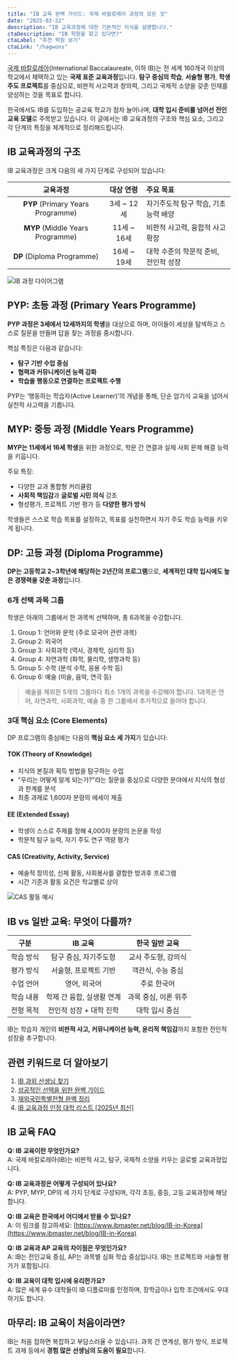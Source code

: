```yaml
---
title: "IB 교육 완벽 가이드: 국제 바칼로레아 과정의 모든 것"
date: "2025-03-22"
description: "IB 교육과정에 대한 기본적인 지식을 설명합니다."
ctaDescription: "IB 학원을 찾고 있다면?"
ctaLabel: "추천 학원 보기"
ctaLink: "/hagwons"
---
```


[국제 바칼로레아](https://www.ibo.org/)(International Baccalaureate, 이하 IB)는 전 세계 160개국 이상의 학교에서 채택하고 있는 **국제 표준 교육과정**입니다. **탐구 중심의 학습**, **서술형 평가**, **학생 주도 프로젝트**를 중심으로, 비판적 사고력과 창의력, 그리고 국제적 소양을 갖춘 인재를 양성하는 것을 목표로 합니다.

한국에서도 IB를 도입하는 공교육 학교가 점차 늘어나며, **대학 입시 준비를 넘어선 전인교육 모델**로 주목받고 있습니다. 이 글에서는 IB 교육과정의 구조와 핵심 요소, 그리고 각 단계의 특징을 체계적으로 정리해드립니다.

## IB 교육과정의 구조

IB 교육과정은 크게 다음의 세 가지 단계로 구성되어 있습니다:

| 교육과정 | 대상 연령     | 주요 목표                         |
|:-------:|:------------:|:---------------------------------|
| **PYP** (Primary Years Programme) | 3세 ~ 12세  | 자기주도적 탐구 학습, 기초 능력 배양 |
| **MYP** (Middle Years Programme)  | 11세 ~ 16세 | 비판적 사고력, 융합적 사고 확장     |
| **DP**  (Diploma Programme)       | 16세 ~ 19세 | 대학 수준의 학문적 준비, 전인적 성장 |

![IB 과정 다이어그램](https://scdoramzssnimcbsojml.supabase.co/storage/v1/object/public/blog-images/blog-images/1742655853639-quill-image.png)

## PYP: 초등 과정 (Primary Years Programme)

**PYP 과정은 3세에서 12세까지의 학생**을 대상으로 하며, 아이들이 세상을 탐색하고 스스로 질문을 만들며 답을 찾는 과정을 중시합니다.

핵심 특징은 다음과 같습니다:

- **탐구 기반 수업 중심**  
- **협력과 커뮤니케이션 능력 강화**  
- **학습을 행동으로 연결하는 프로젝트 수행**  

PYP는 ‘행동하는 학습자(Active Learner)’의 개념을 통해, 단순 암기식 교육을 넘어서 실천적 사고력을 기릅니다.

## MYP: 중등 과정 (Middle Years Programme)

**MYP는 11세에서 16세 학생**을 위한 과정으로, 학문 간 연결과 실제 사회 문제 해결 능력을 키웁니다.

주요 특징:

- 다양한 교과 통합형 커리큘럼  
- **사회적 책임감**과 **글로벌 시민 의식** 강조  
- 형성평가, 프로젝트 기반 평가 등 **다양한 평가 방식**  

학생들은 스스로 학습 목표를 설정하고, 목표를 실천하면서 자기 주도 학습 능력을 키우게 됩니다.

## DP: 고등 과정 (Diploma Programme)

**DP는 고등학교 2~3학년에 해당하는 2년간의 프로그램**으로, **세계적인 대학 입시에도 높은 경쟁력을 갖춘 과정**입니다.

### 6개 선택 과목 그룹

학생은 아래의 그룹에서 한 과목씩 선택하며, 총 6과목을 수강합니다.

1. Group 1: 언어와 문학 (주로 모국어 관련 과목)  
2. Group 2: 외국어  
3. Group 3: 사회과학 (역사, 경제학, 심리학 등)  
4. Group 4: 자연과학 (화학, 물리학, 생명과학 등)  
5. Group 5: 수학 (분석 수학, 응용 수학 등)  
6. Group 6: 예술 (미술, 음악, 연극 등)  

> 예술을 제외한 5개의 그룹마다 최소 1개의 과목을 수강해야 합니다. 1과목은 언어, 자연과학, 사회과학, 예술 중 한 그룹에서 추가적으로 들어야 합니다.

### 3대 핵심 요소 (Core Elements)

DP 프로그램의 중심에는 다음의 **핵심 요소 세 가지**가 있습니다:

#### TOK (Theory of Knowledge)

- 지식의 본질과 획득 방법을 탐구하는 수업  
- "우리는 어떻게 알게 되는가?"라는 질문을 중심으로 다양한 분야에서 지식의 형성과 한계를 분석  
- 최종 과제로 1,600자 분량의 에세이 제출  

#### EE (Extended Essay)

- 학생이 스스로 주제를 정해 4,000자 분량의 논문을 작성  
- 학문적 탐구 능력, 자기 주도 연구 역량 평가  

#### CAS (Creativity, Activity, Service)

- 예술적 창의성, 신체 활동, 사회봉사를 결합한 방과후 프로그램  
- 시간 기준과 활동 요건은 학교별로 상이  

![CAS 활동 예시](https://scdoramzssnimcbsojml.supabase.co/storage/v1/object/public/blog-images/blog-images/1742655855396-quill-image.png)

## IB vs 일반 교육: 무엇이 다를까?

| 구분     | IB 교육               | 한국 일반 교육        |
|:-------:|:---------------------:|:----------------------:|
| 학습 방식 | 탐구 중심, 자기주도형 | 교사 주도형, 강의식     |
| 평가 방식 | 서술형, 프로젝트 기반  | 객관식, 수능 중심       |
| 수업 언어 | 영어, 외국어          | 주로 한국어            |
| 학습 내용 | 학제 간 융합, 실생활 연계 | 과목 중심, 이론 위주    |
| 전형 목적 | 전인적 성장 + 대학 진학 | 대학 입시 중심         |

IB는 학습자 개인의 **비판적 사고, 커뮤니케이션 능력, 윤리적 책임감**까지 포함한 전인적 성장을 추구합니다.

## 관련 키워드로 더 알아보기

1. [IB 과외 선생님 찾기](/find)  
2. [성공적인 선택을 위한 완벽 가이드](/blog/IB-subject-choices)  
3. [재외국민특별전형 완벽 정리](/blog/overseas-citizen)  
4. [IB 교육과정 인정 대학 리스트 [2025년 최신]](/blog/universities-that-accept-IB)

## IB 교육 FAQ

**Q: IB 교육이란 무엇인가요?**  
A: 국제 바칼로레아(IB)는 비판적 사고, 탐구, 국제적 소양을 키우는 글로벌 교육과정입니다.

**Q: IB 교육과정은 어떻게 구성되어 있나요?**  
A: PYP, MYP, DP의 세 가지 단계로 구성되며, 각각 초등, 중등, 고등 교육과정에 해당합니다.

**Q: IB 교육은 한국에서 어디에서 받을 수 있나요?**  
A: 이 링크를 참고하세요: [https://www.ibmaster.net/blog/IB-in-Korea](https://www.ibmaster.net/blog/IB-in-Korea)

**Q: IB 교육과 AP 교육의 차이점은 무엇인가요?**  
A: IB는 전인교육 중심, AP는 과목별 심화 학습 중심입니다. IB는 프로젝트와 서술형 평가가 포함됩니다.

**Q: IB 교육이 대학 입시에 유리한가요?**  
A: 많은 세계 유수 대학들이 IB 디플로마를 인정하며, 장학금이나 입학 조건에서도 우대하기도 합니다.

## 마무리: IB 교육이 처음이라면?

IB는 처음 접하면 복잡하고 부담스러울 수 있습니다. 과목 간 연계성, 평가 방식, 프로젝트 과제 등에서 **경험 많은 선생님의 도움이 필요**합니다.
